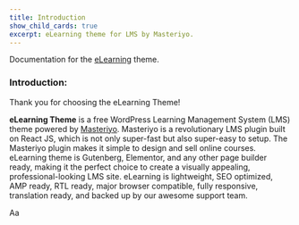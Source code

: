 ```yaml
---
title: Introduction
show_child_cards: true
excerpt: eLearning theme for LMS by Masteriyo.
---
```


Documentation for the [eLearning](https://wordpress.org/themes/elearning/) theme.

### Introduction: 

Thank you for choosing the eLearning Theme! 

**eLearning Theme** is a free WordPress Learning Management System (LMS) theme powered by [Masteriyo](https://masteriyo.com/wordpress-lms/). Masteriyo is a revolutionary LMS plugin built on React JS, which is not only super-fast but also super-easy to setup. The Masteriyo plugin makes it simple to design and sell online courses. eLearning theme is Gutenberg, Elementor, and any other page builder ready, making it the perfect choice to create a visually appealing, professional-looking LMS site. eLearning is lightweight, SEO optimized, AMP ready, RTL ready, major browser compatible, fully responsive, translation ready, and backed up by our awesome support team.

Aa
